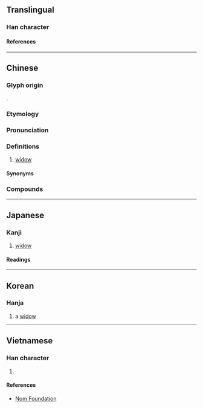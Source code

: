 {{character info}}
==Translingual==

===Han character===
{{Han char|rn=38|rad=女|as=11|sn=14|four=58244|canj=JKMV|ids=⿸𠩺女}}

====References====
{{Han ref|kx=0269.360|dkj=06655|dj=0537.260|hdz=21075.020|uh=5AE0}}

----

==Chinese==
{{zh-forms|alt=釐,𡠉,𡟋}}

===Glyph origin===
{{Han etym}}
{{Han compound|𠩺|女|ls=psc|c1=p|c2=s|t2=woman}}.

===Etymology===
{{rfe|zh}}

===Pronunciation===
{{zh-pron
|m=lí
|m-s=
|c=lei4
|c-t=
|g=
|h=
|j=
|mb=
|md=liè
|mn=lî
|mn-t=li5
|w=3li
|x=
|mc=y
|oc=y
|cat=n
}}

===Definitions===
{{zh-hanzi}}

# [[widow]]

====Synonyms====
{{zh-dial|寡婦}}

===Compounds===
{{zh-der|嫠不恤緯|嫠婦|嫠憂宗周|嫠節|嫠緯之憂|孤嫠|恤嫠|惸嫠|嫠人|嫠家|嫠居|嫠惸|嫠憂|嫠獨|嫠緯|嫠輟緯|孀嫠|孱嫠|寡嫠|恤嫠會|煢嫠|窮嫠|節嫠|貞嫠|貧嫠|鰥嫠}}

{{zh-cat|Female|People}}

----

==Japanese==

===Kanji===
{{ja-kanji|grade=|rs=女11}}

# [[widow]]

====Readings====
{{ja-readings
|on=り
|kun=やもめ
}}

----

==Korean==

===Hanja===
{{ko-hanja|리}}

# a [[widow]]

----

==Vietnamese==

===Han character===
{{vi-readings|rs=女11|reading=li}}

# {{rfdef|vi|sort=女11}}

====References====
* [http://nomfoundation.org/common/nom_details.php?codepoint=5ae0 Nom Foundation]